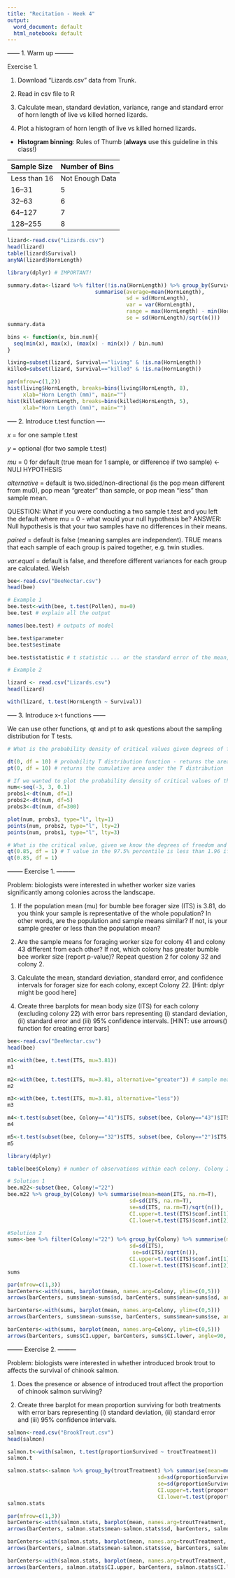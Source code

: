 ---
title: "Recitation - Week 4"
output:
  word_document: default
  html_notebook: default
---

------ 1. Warm up ---------

Exercise 1. 

1) Download "Lizards.csv" data from Trunk.

2) Read in csv file to R

3) Calculate mean, standard deviation, variance, range and standard error of horn length of live vs killed horned lizards. 

4) Plot a histogram of horn length of live vs killed horned lizards. 

 - **Histogram binning**: Rules of Thumb (**always** use this guideline in this class!)

Sample Size       Number of Bins    
------------      --------------- 
Less than 16      Not Enough Data
16--31            5
32--63            6
64--127           7
128--255          8

```{r}

lizard<-read.csv("Lizards.csv")
head(lizard)
table(lizard$Survival)
anyNA(lizard$HornLength)

library(dplyr) # IMPORTANT!

summary.data<-lizard %>% filter(!is.na(HornLength)) %>% group_by(Survival) %>%       
                            summarise(average=mean(HornLength),
                                      sd = sd(HornLength),
                                      var = var(HornLength),
                                      range = max(HornLength) - min(HornLength),
                                      se = sd(HornLength)/sqrt(n()))
summary.data

bins <- function(x, bin.num){
  seq(min(x), max(x), (max(x) - min(x)) / bin.num)
}

living=subset(lizard, Survival=="living" & !is.na(HornLength))
killed=subset(lizard, Survival=="killed" & !is.na(HornLength))

par(mfrow=c(1,2))
hist(living$HornLength, breaks=bins(living$HornLength, 8),
     xlab="Horn Length (mm)", main="")
hist(killed$HornLength, breaks=bins(killed$HornLength, 5),
     xlab="Horn Length (mm)", main="")

```


----- 2. Introduce t.test function ----

*x* = for one sample t.test

*y* = optional (for two sample t.test)

*mu* = 0 for default (true mean for 1 sample, or difference if two sample) <- NULl HYPOTHESIS 

*alternative* = default is two.sided/non-directional (is the pop mean different from mu0), pop mean "greater" than sample, or pop mean "less" than sample mean. 

QUESTION: What if you were conducting a two sample t.test and you left the default where mu = 0 - what would your null hypothesis be? 
ANSWER: Null hypothesis is that your two samples have no differences in their means. 

*paired* = default is false (meaning samples are independent). TRUE means that each sample of each group is paired together, e.g. twin studies. 

*var.equal* = default is false, and therefore different variances for each group are calculated. Welsh


```{r}

bee<-read.csv("BeeNectar.csv")
head(bee)

# Example 1
bee.test<-with(bee, t.test(Pollen), mu=0) 
bee.test # explain all the output

names(bee.test) # outputs of model

bee.test$parameter
bee.test$estimate

bee.test$statistic # t statistic ... or the standard error of the mean, e.g. how well known is the mean based on the sample

# Example 2

lizard <- read.csv("Lizards.csv")
head(lizard)

with(lizard, t.test(HornLength ~ Survival))


```

----- 3. Introduce x-t functions ------

We can use other functions, qt and pt to ask questions about the sampling distribution for T tests. 

```{r}

# What is the probability density of critical values given degrees of freedom.... 

dt(0, df = 10) # probability T distribution function - returns the area under the T distribution 
pt(0, df = 10) # returns the cumulative area under the T distribution

# If we wanted to plot the probability density of critical values of the T distribution, given we know the degrees of freedom.
num<-seq(-3, 3, 0.1)
probs1<-dt(num, df=1)
probs2<-dt(num, df=5)
probs3<-dt(num, df=300)

plot(num, probs3, type="l", lty=1)
points(num, probs2, type="l", lty=2)
points(num, probs1, type="l", lty=3)

# What is the critical value, given we know the degrees of freedom and the significance level. This is the T table!
qt(0.85, df = 1) # T value in the 97.5% percentile is less than 1.96 if df = 524
qt(0.85, df = 1)


```


-------- Exercise 1. ---------

Problem: biologists were interested in whether worker size varies significantly among colonies across the landscape. 
  
1) If the population mean (mu) for bumble bee forager size (ITS) is 3.81, do you think your sample is representative of the whole population? In other words, are the population and sample means similar? If not, is your sample greater or less than the population mean?

2) Are the sample means for foraging worker size for colony 41 and colony 43 different from each other? If not, which colony has greater bumble bee worker size (report p-value)? Repeat question 2 for colony 32 and colony 2. 

3) Calculate the mean, standard deviation, standard error, and confidence intervals for forager size for each colony, except Colony 22. [Hint: dplyr might be good here]

4) Create three barplots for mean body size (ITS) for each colony (excluding colony 22) with error bars representing (i) standard deviation, (ii) standard error and (iii) 95% confidence intervals. [HINT: use arrows() function for creating error bars]

```{r}

bee<-read.csv("BeeNectar.csv")
head(bee)

m1<-with(bee, t.test(ITS, mu=3.81))
m1

m2<-with(bee, t.test(ITS, mu=3.81, alternative="greater")) # sample mean is greater than population mean. 
m2

m3<-with(bee, t.test(ITS, mu=3.81, alternative="less"))
m3

m4<-t.test(subset(bee, Colony=="41")$ITS, subset(bee, Colony=="43")$ITS)
m4

m5<-t.test(subset(bee, Colony=="32")$ITS, subset(bee, Colony=="2")$ITS, alternative="less")
m5

library(dplyr)

table(bee$Colony) # number of observations within each colony. Colony 22 does not have enough

# Solution 1
bee.m22<-subset(bee, Colony!="22")
bee.m22 %>% group_by(Colony) %>% summarise(mean=mean(ITS, na.rm=T),
                                       sd=sd(ITS, na.rm=T),
                                       se=sd(ITS, na.rm=T)/sqrt(n()),
                                       CI.upper=t.test(ITS)$conf.int[1],
                                       CI.lower=t.test(ITS)$conf.int[2])

#Solution 2
sums<-bee %>% filter(Colony!="22") %>% group_by(Colony) %>% summarise(mean=mean(ITS),
                                       sd=sd(ITS),
                                        se=sd(ITS)/sqrt(n()),
                                       CI.upper=t.test(ITS)$conf.int[1],
                                       CI.lower=t.test(ITS)$conf.int[2])
sums

par(mfrow=c(1,3))
barCenters<-with(sums, barplot(mean, names.arg=Colony, ylim=c(0,5)))
arrows(barCenters, sums$mean-sums$sd, barCenters, sums$mean+sums$sd, angle=90, code=3)

barCenters<-with(sums, barplot(mean, names.arg=Colony, ylim=c(0,5)))
arrows(barCenters, sums$mean-sums$se, barCenters, sums$mean+sums$se, angle=90, code=3)

barCenters<-with(sums, barplot(mean, names.arg=Colony, ylim=c(0,5)))
arrows(barCenters, sums$CI.upper, barCenters, sums$CI.lower, angle=90, code=3)


```

-------- Exercise 2. ---------

Problem: biologists were interested in whether introduced brook trout to affects the survival of chinook salmon. 

1) Does the presence or absence of introduced trout affect the proportion of chinook salmon surviving? 

2) Create three barplot for mean proportion surviving for both treatments with error bars representing (i) standard deviation, (ii) standard error and (iii) 95% confidence intervals. 


```{r}

salmon<-read.csv("BrookTrout.csv")
head(salmon)

salmon.t<-with(salmon, t.test(proportionSurvived ~ troutTreatment))
salmon.t

salmon.stats<-salmon %>% group_by(troutTreatment) %>% summarise(mean=mean(proportionSurvived),
                                                sd=sd(proportionSurvived),
                                                se=sd(proportionSurvived)/sqrt(n()),
                                                CI.upper=t.test(proportionSurvived)$conf.int[1],
                                                CI.lower=t.test(proportionSurvived)$conf.int[2])
salmon.stats

par(mfrow=c(1,3))
barCenters<-with(salmon.stats, barplot(mean, names.arg=troutTreatment, ylim=c(0,1), ylab="Proportion surviving"))
arrows(barCenters, salmon.stats$mean-salmon.stats$sd, barCenters, salmon.stats$mean+salmon.stats$sd, angle=90, code=3)

barCenters<-with(salmon.stats, barplot(mean, names.arg=troutTreatment, ylim=c(0,1),ylab="Proportion surviving"))
arrows(barCenters, salmon.stats$mean-salmon.stats$se, barCenters, salmon.stats$mean+salmon.stats$se, angle=90, code=3)

barCenters<-with(salmon.stats, barplot(mean, names.arg=troutTreatment, ylim=c(0,1), ylab="Proportion surviving"))
arrows(barCenters, salmon.stats$CI.upper, barCenters, salmon.stats$CI.lower, angle=90, code=3)

```




